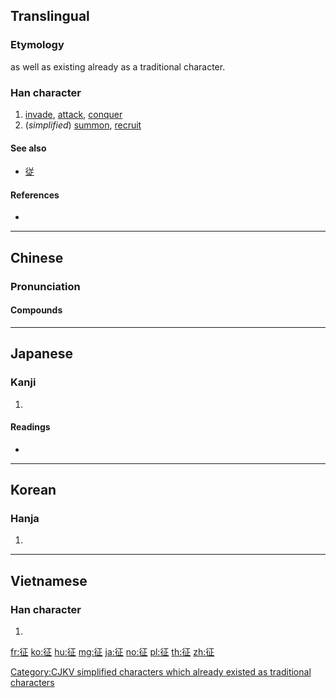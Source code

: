 {{also|徴|徵}}
==Translingual==
{{ja-forms|征|征|征/[[徵]]}}

===Etymology===
{{Han compound|彳|正|c1=s|c2=p|ls=psc}}

{{Han simp|徵|f=|t=正}} as well as existing already as a traditional character.

[[Category:CJKV simplified characters which already existed as traditional characters]]

===Han character===
{{Han char|rn=60|rad=彳|as=05|sn=8|four=21211|canj=HOMYM|ids=⿰彳正}}

# [[invade]], [[attack]], [[conquer]]
# (''simplified'') [[summon]], [[recruit]]

====See also====
* [[従]] <!-- visually similar -->

====References====
* {{Han ref|kx=0365.370|dkj=10077|dj=0686.040|hdz=20815.020|uh=5F81|ud=24449|bh=A9BA|bd=43450}}

----

==Chinese==
{{zh-hanzi-box|征|征/[[徵]]}}

===Pronunciation===
{{zh-pron
|m=zhēng,zhǐ
|c=zi2,zing1
|mn=teng
|mc=y
|oc=y
|ma=
|cat=v,n
}}

====Compounds====
{{der3|title=Compounds
|{{zh-l|征程}}
|{{zh-l|征伐}}
|{{zh-l|征服}}
|{{zh-l|征討}}
|{{zh-l|征途}}
|{{zh-l|征戰}}
}}

----

==Japanese==

===Kanji===
{{ja-kanji|grade=c|rs=彳05}}

# {{defn|lang=ja|sort=彳05}}

====Readings====
* {{ja-readings|on=[[せい]] (sei)|kun=[[うつ]] (utsu), [[ゆく]] (yuku), [[とる]] (toru)}}

----

==Korean==

===Hanja===
{{ko-hanja|hangeul=정|eumhun=|rv=jeong|mr=chŏng|y=ceng}}

# {{defn|lang=ko|sort=彳05}}

----

==Vietnamese==

===Han character===
{{vi-readings|rs=彳05|hanviet=chinh}}

# {{defn|lang=vi|sort=彳05}}

[[fr:征]]
[[ko:征]]
[[hu:征]]
[[mg:征]]
[[ja:征]]
[[no:征]]
[[pl:征]]
[[th:征]]
[[zh:征]]